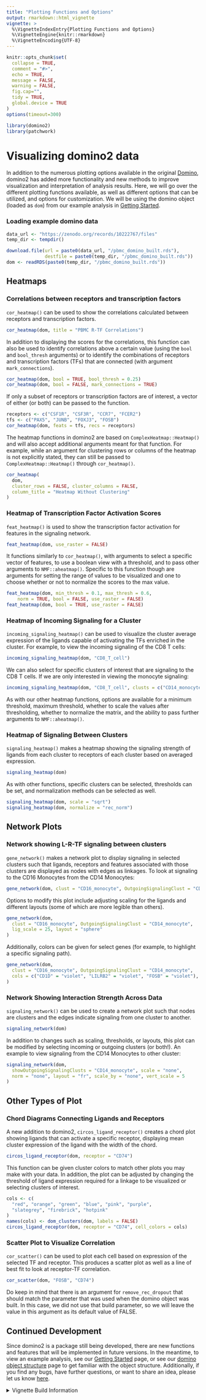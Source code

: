 ```yaml
---
title: "Plotting Functions and Options"
output: rmarkdown::html_vignette
vignette: >
  %\VignetteIndexEntry{Plotting Functions and Options}
  %\VignetteEngine{knitr::rmarkdown}
  %\VignetteEncoding{UTF-8}
---
```


```r
knitr::opts_chunk$set(
  collapse = TRUE,
  comment = "#>",
  echo = TRUE,
  message = FALSE,
  warning = FALSE,
  fig.cap="",
  tidy = TRUE,
  global.device = TRUE
)
options(timeout=300)
```

```r
library(domino2)
library(patchwork)
```

# Visualizing domino2 data

In addition to the numerous plotting options available in the original [Domino](https://github.com/Elisseeff-Lab/domino), domino2 has added more functionality and new methods to improve visualization and interpretation of analysis results. Here, we will go over the different plotting functions available, as well as different options that can be utilized, and options for customization. We will be using the domino object (loaded as `dom`) from our example analysis in [Getting Started](vignette("domino2")).

### Loading example domino data

```r
data_url <- "https://zenodo.org/records/10222767/files"
temp_dir <- tempdir()

download.file(url = paste0(data_url, "/pbmc_domino_built.rds"),
              destfile = paste0(temp_dir, "/pbmc_domino_built.rds"))
dom <- readRDS(paste0(temp_dir, "/pbmc_domino_built.rds"))
```

## Heatmaps

### Correlations between receptors and transcription factors

`cor_heatmap()` can be used to show the correlations calculated between receptors and transcription factors.

```r
cor_heatmap(dom, title = "PBMC R-TF Correlations")
```

In addition to displaying the scores for the correlations, this function can also be used to identify correlations above a certain value (using the `bool` and `bool_thresh` arguments) or to identify the combinations of receptors and transcription factors (TFs) that are connected (with argument `mark_connections`).

```r
cor_heatmap(dom, bool = TRUE, bool_thresh = 0.25)
cor_heatmap(dom, bool = FALSE, mark_connections = TRUE)
```

If only a subset of receptors or transcription factors are of interest, a vector of either (or both) can be passed to the function.

```r
receptors <- c("CSF1R", "CSF3R", "CCR7", "FCER2")
tfs <- c("PAX5", "JUNB", "FOXJ3", "FOSB")
cor_heatmap(dom, feats = tfs, recs = receptors)
```

The heatmap functions in domino2 are based on `ComplexHeatmap::Heatmap()` and will also accept additional arguments meant for that function. For example, while an argument for clustering rows or columns of the heatmap is not explicitly stated, they can still be passed to `ComplexHeatmap::Heatmap()` through `cor_heatmap()`.

```r
cor_heatmap(
  dom,
  cluster_rows = FALSE, cluster_columns = FALSE,
  column_title = "Heatmap Without Clustering"
)
```

### Heatmap of Transcription Factor Activation Scores

`feat_heatmap()` is used to show the transcription factor activation for features in the signaling network. 

```r
feat_heatmap(dom, use_raster = FALSE)
```

It functions similarly to `cor_heatmap()`, with arguments to select a specific vector of features, to use a boolean view with a threshold, and to pass other arguments to `NMF::aheatmap()`. Specific to this function though are arguments for setting the range of values to be visualized and one to choose whether or not to normalize the scores to the max value.

```r
feat_heatmap(dom, min_thresh = 0.1, max_thresh = 0.6, 
    norm = TRUE, bool = FALSE, use_raster = FALSE)
feat_heatmap(dom, bool = TRUE, use_raster = FALSE)
```

### Heatmap of Incoming Signaling for a Cluster

`incoming_signaling_heatmap()` can be used to visualize the cluster average expression of the ligands capable of activating the TFs enriched in the cluster. For example, to view the incoming signaling of the CD8  T cells:

```r
incoming_signaling_heatmap(dom, "CD8_T_cell")
```

We can also select for specific clusters of interest that are signaling to the CD8 T cells. If we are only interested in viewing the monocyte signaling:

```r
incoming_signaling_heatmap(dom, "CD8_T_cell", clusts = c("CD14_monocyte", "CD16_monocyte"))
```

As with our other heatmap functions, options are available for a minimum threshold, maximum threshold, whether to scale the values after thresholding, whether to normalize the matrix, and the ability to pass further arguments to `NMF::aheatmap()`.

### Heatmap of Signaling Between Clusters

`signaling_heatmap()` makes a heatmap showing the signaling strength of ligands from each cluster to receptors of each cluster based on averaged expression.

```r
signaling_heatmap(dom)
```

As with other functions, specific clusters can be selected, thresholds can be set, and normalization methods can be selected as well.

```r
signaling_heatmap(dom, scale = "sqrt")
signaling_heatmap(dom, normalize = "rec_norm")
```

## Network Plots

### Network showing L-R-TF signaling between clusters

`gene_network()` makes a network plot to display signaling in selected clusters such that ligands, receptors and features associated with those clusters are displayed as nodes with edges as linkages. To look at signaling to the CD16 Monocytes from the CD14 Monocytes:

```r
gene_network(dom, clust = "CD16_monocyte", OutgoingSignalingClust = "CD14_monocyte")
```

Options to modify this plot include adjusting scaling for the ligands and different layouts (some of which are more legible than others).

```r
gene_network(dom,
  clust = "CD16_monocyte", OutgoingSignalingClust = "CD14_monocyte",
  lig_scale = 25, layout = "sphere"
)
```

Additionally, colors can be given for select genes (for example, to highlight a specific signaling path).

```r
gene_network(dom,
  clust = "CD16_monocyte", OutgoingSignalingClust = "CD14_monocyte",
  cols = c("CD1D" = "violet", "LILRB2" = "violet", "FOSB" = "violet"), lig_scale = 10
)
```

### Network Showing Interaction Strength Across Data

`signaling_network()` can be used to create a network plot such that nodes are clusters and the edges indicate signaling from one cluster to another.

```r
signaling_network(dom)
```

In addition to changes such as scaling, thresholds, or layouts, this plot can be modified by selecting incoming or outgoing clusters (or both!). An example to view signaling from the CD14 Monocytes to other cluster:

```r
signaling_network(dom,
  showOutgoingSignalingClusts = "CD14_monocyte", scale = "none",
  norm = "none", layout = "fr", scale_by = "none", vert_scale = 5
)
```

## Other Types of Plot

### Chord Diagrams Connecting Ligands and Receptors
A new addition to domino2, `circos_ligand_receptor()` creates a chord plot showing ligands that can activate a specific receptor, displaying mean cluster expression of the ligand with the width of the chord.

```r
circos_ligand_receptor(dom, receptor = "CD74")
```

This function can be given cluster colors to match other plots you may make with your data. In addition, the plot can be adjusted by changing the threshold of ligand expression required for a linkage to be visualized or selecting clusters of interest.

```r
cols <- c(
  "red", "orange", "green", "blue", "pink", "purple",
  "slategrey", "firebrick", "hotpink"
)
names(cols) <- dom_clusters(dom, labels = FALSE)
circos_ligand_receptor(dom, receptor = "CD74", cell_colors = cols)
```

### Scatter Plot to Visualize Correlation

`cor_scatter()` can be used to plot each cell based on expression of the selected TF and receptor. This produces a scatter plot as well as a line of best fit to look at receptor-TF correlation.

```r
cor_scatter(dom, "FOSB", "CD74")
```

Do keep in mind that there is an argument for `remove_rec_dropout` that should match the parameter that was used when the domino object was built. In this case, we did not use that build parameter, so we will leave the value in this argument as its default value of FALSE.

## Continued Development

Since domino2 is a package still being developed, there are new functions and features that will be implemented in future versions. In the meantime, to view an example analysis, see our [Getting Started](vignette("domino2")) page, or see our [domino object structure](vignette("domino_object_vignette")) page to get familiar with the object structure. Additionally, if you find any bugs, have further questions, or want to share an idea, please let us know [here](https://github.com/FertigLab/domino_development/issues).

<details><summary>Vignette Build Information</summary>
Date last built and session information:
```r
Sys.Date()
sessionInfo()
```
</details>